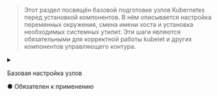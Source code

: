 
> Этот раздел посвящён базовой подготовке узлов Kubernetes перед установкой компонентов.
> В нём описывается настройка переменных окружения, смена имени хоста и установка необходимых системных утилит. Эти шаги являются обязательными для корректной работы kubelet и других компонентов управляющего контура.

<details>
  <summary>
    <div style={{ display: 'flex', justifyContent: 'space-between', flexWrap: 'wrap' }}>
      <p style={{ marginBottom: 0 }}>Базовая настройка узлов</p>
      <p className="obligatory-note-orange">● Обязателен к применению</p>
    </div>
  </summary>
  <BaseSetupOS />
</details>
